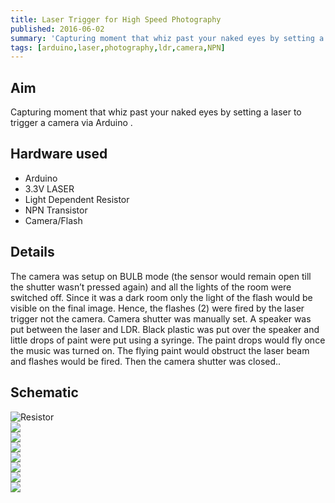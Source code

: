 ```yaml
---
title: Laser Trigger for High Speed Photography
published: 2016-06-02
summary: 'Capturing moment that whiz past your naked eyes by setting a laser to trigger a camera via Arduino .'
tags: [arduino,laser,photography,ldr,camera,NPN]
---
```

## Aim
Capturing moment that whiz past your naked eyes by setting a laser to trigger a camera via Arduino .


## Hardware used
- Arduino 
- 3.3V LASER 
- Light Dependent Resistor 
- NPN Transistor 
- Camera/Flash

## Details
The camera was setup on BULB mode (the sensor would remain open till the shutter wasn’t pressed again) and all the lights of the room were switched off. Since it was a dark room only the light of the flash would be visible on the final image. Hence, the flashes (2) were fired by the laser trigger not the camera. Camera shutter was manually set.  A speaker was put between the laser and LDR. Black plastic was put over the speaker and little drops of paint were put using a syringe. The paint drops would fly once the music was turned on. The flying paint would obstruct the laser beam and flashes would be fired. Then the camera shutter was closed..

## Schematic
<img src="{{site.baseurl}}/assets/images/blog/Laser-trigger-high-speed-photo/schematic.png" alt="Resistor" width=auto height=auto>


<div class="swiper swiper-demo">
  <div class="swiper__wrapper">
    <div class="swiper__slide"><img class="image image" src="{{site.baseurl}}/assets/images/blog/Laser-trigger-high-speed-photo/1.png"/></div>
    <div class="swiper__slide"><img class="image image" src="{{site.baseurl}}/assets/images/blog/Laser-trigger-high-speed-photo/2.png"/></div>
    <div class="swiper__slide"><img class="image image" src="{{site.baseurl}}/assets/images/blog/Laser-trigger-high-speed-photo/3.png"/></div>
    <div class="swiper__slide"><img class="image image" src="{{site.baseurl}}/assets/images/blog/Laser-trigger-high-speed-photo/4.png"/></div>
    <div class="swiper__slide"><img class="image image" src="{{site.baseurl}}/assets/images/blog/Laser-trigger-high-speed-photo/5.png"/></div>
    <div class="swiper__slide"><img class="image image" src="{{site.baseurl}}/assets/images/blog/Laser-trigger-high-speed-photo/6.png"/></div>
    <div class="swiper__slide"><img class="image image" src="{{site.baseurl}}/assets/images/blog/thumbnails/Laser Trigger for High Speed Photography.png"/></div>
  </div>
  <div class="swiper__button swiper__button--prev fas fa-chevron-left"></div>
  <div class="swiper__button swiper__button--next fas fa-chevron-right"></div>
</div>

<style>
.swiper-demo {
  height: auto;
}
</style>
<script>
{%- include scripts/lib/swiper.js -%}
var SOURCES = window.TEXT_VARIABLES.sources;
window.Lazyload.js(SOURCES.jquery, function() {
  $('.swiper-demo').swiper();
});
</script>
